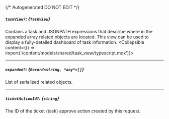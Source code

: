 {/* Autogenerated DO NOT EDIT  */}

##### `taskView?`: *{`TaskView`}*
Contains a task and JSONPATH expressions that describe where in the expanded array related objects are located. This view can be used to display a fully\-detailed dashboard of task information.
<Collapsible content={() => import('/content/models/shared/task_view/typescript.mdx')}>
</Collapsible>

---
##### `expanded?`: *{`Record<string, *any*>[]`}*
List of serialized related objects.

---
##### `ticketActionId?`: *{`string`}*
The ID of the ticket (task) approve action created by this request.

